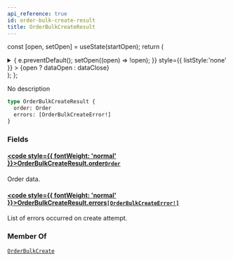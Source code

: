 ```yaml
---
api_reference: true
id: order-bulk-create-result
title: OrderBulkCreateResult
---
```






const [open, setOpen] = useState(startOpen);
return (
<details {...(open ? { open: true } : {})} className="details" style={{ border:'none', boxShadow:'none', background:'var(--ifm-background-color)' }}>
<summary
onClick={(e) => {
e.preventDefault();
setOpen((open) => !open);
}}
style={{ listStyle:'none' }} >
{open ? dataOpen : dataClose}
</summary>
{open && children}
</details>
);
};

No description

```graphql
type OrderBulkCreateResult {
  order: Order
  errors: [OrderBulkCreateError!]
}
```

### Fields

#### [<code style={{ fontWeight: 'normal' }}>OrderBulkCreateResult.<b>order</b></code>](#)<Bullet />[`Order`](../../../api-reference/orders/objects/order.mdx) <Badge class="badge badge--secondary" text="object"/> <Badge class="badge badge--secondary" text="orders"/>

Order data.

#### [<code style={{ fontWeight: 'normal' }}>OrderBulkCreateResult.<b>errors</b></code>](#)<Bullet />[`[OrderBulkCreateError!]`](../../../api-reference/orders/objects/order-bulk-create-error.mdx) <Badge class="badge badge--secondary" text="list"/> <Badge class="badge badge--secondary" text="object"/> <Badge class="badge badge--secondary" text="orders"/>

List of errors occurred on create attempt.

### Member Of

[`OrderBulkCreate`](../../../api-reference/orders/objects/order-bulk-create.mdx) <Badge class="badge badge--secondary" text="object"/>

